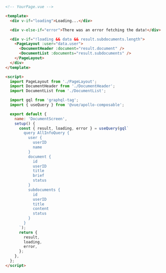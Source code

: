 ```html
<!-- YourPage.vue -->

<template>
  <div v-if="loading">Loading...</div>

  <div v-else-if="error">There was an error fetching the data!</div>

  <div v-if="!loading && data && result.subdocuments.length">
    <PageLayout :user="data.user">
      <DocumentHeader :document="result.document" />
      <DocumentList :documents="result.subdocuments" />
    </PageLayout>
  </div>
</template>

<script>
  import PageLayout from './PageLayout';
  import DocumentHeader from './DocumentHeader';
  import DocumentList from './DocumentList';

  import gql from 'graphql-tag';
  import { useQuery } from '@vue/apollo-composable';

  export default {
    name: 'DocumentScreen',
    setup() {
      const { result, loading, error } = useQuery(gql`
        query AllInfoQuery {
          user {
            userID
            name
          }
          document {
            id
            userID
            title
            brief
            status
          }
          subdocuments {
            id
            userID
            title
            content
            status
          }
        }
      `);
      return {
        result,
        loading,
        error,
      };
    },
  };
</script>
```
